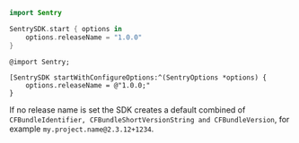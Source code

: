 ```swift {tabTitle:Swift}
import Sentry

SentrySDK.start { options in
    options.releaseName = "1.0.0"
}
```

```objc {tabTitle:Objective-C}
@import Sentry;

[SentrySDK startWithConfigureOptions:^(SentryOptions *options) {
    options.releaseName = @"1.0.0;"
}
```

If no release name is set the SDK creates a default combined of `CFBundleIdentifier, CFBundleShortVersionString and CFBundleVersion`, for example `my.project.name@2.3.12+1234`.
